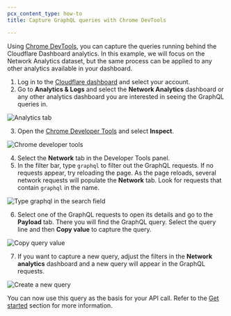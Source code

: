 ```yaml
---
pcx_content_type: how-to
title: Capture GraphQL queries with Chrome DevTools

---
```


Using [Chrome DevTools](https://developer.chrome.com/docs/devtools), you can capture the queries running behind the Cloudflare Dashboard analytics. In this example, we will focus on the Network Analytics dataset, but the same process can be applied to any other analytics available in your dashboard.

1. Log in to the [Cloudflare dashboard](https://dash.cloudflare.com) and select your account.
2. Go to **Analytics & Logs** and select the **Network Analytics** dashboard or any other analytics dashboard you are interested in seeing the GraphQL queries in.

![Analytics tab](~/assets/images/analytics/analytics-tab.png)

3. Open the [Chrome Developer Tools](https://developer.chrome.com/docs/devtools) and select **Inspect**.

![Chrome developer tools](~/assets/images/analytics/chrome-developer-tools.png)

4. Select the **Network** tab in the Developer Tools panel.
5. In the filter bar, type `graphql` to filter out the GraphQL requests. If no requests appear, try reloading the page. As the page reloads, several network requests will populate the **Network** tab. Look for requests that contain `graphql` in the name.

![Type graphql in the search field](~/assets/images/analytics/search-field.png)

6. Select one of the GraphQL requests to open its details and go to the **Payload** tab. There you will find the GraphQL query. Select the query line and then **Copy value** to capture the query.

![Copy query value](~/assets/images/analytics/copy-value.png)

7. If you want to capture a new query, adjust the filters in the **Network analytics** dashboard and a new query will appear in the GraphQL requests.

![Create a new query](~/assets/images/analytics/new-query.png)

You can now use this query as the basis for your API call. Refer to the [Get started](/analytics/graphql-api/getting-started/) section for more information.
